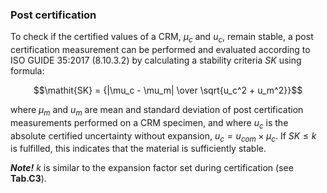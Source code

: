 ### Post certification

To check if the certified values of a CRM, $\mu_c$ and $u_c$, remain stable, 
a post certification measurement can be performed and evaluated according 
to ISO GUIDE 35:2017 (8.10.3.2) by calculating a stability criteria $\mathit{SK}$
using formula:

$$\mathit{SK} = {|\mu_c - \mu_m| \over \sqrt{u_c^2 + u_m^2}}$$

where $\mu_m$ and $u_m$ are mean and standard deviation of post certification 
measurements performed on a CRM specimen, and where $u_c$ is the absolute
certified uncertainty without expansion, $u_c = u_{com} \times \mu_c$.
If $\mathit{SK} \le k$ is fulfilled, this indicates that the material is sufficiently 
stable.

***Note!***
$k$ is similar to the expansion factor set during certification (see **Tab.C3**).
